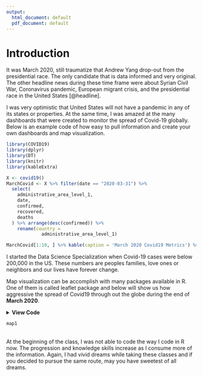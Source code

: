 ```yaml
---
output:
  html_document: default
  pdf_document: default
---
```

# Introduction {#intro}

It was March 2020, still traumatize that Andrew Yang drop-out from the presidential race. The only candidate that is data informed and very original. The other headline news during these time frame were about Syrian Civil War, Coronavirus pandemic, European migrant crisis, and the presidential race in the United States [@headline]. 

I was very optimistic that United States will not have a pandemic in any of its states or properties. At the same time, I was amazed at the many dashboards that were created to monitor the spread of Covid-19 globally. Below is an example code of how easy to pull information and create your own dashboards and map visualization.

```r
library(COVID19)
library(dplyr)
library(DT)
library(knitr)
library(kableExtra)

X <- covid19()
MarchCovid <- X %>% filter(date == "2020-03-31") %>% 
  select(
    administrative_area_level_1,
    date,
    confirmed,
    recovered,
    deaths
  ) %>% arrange(desc(confirmed)) %>% 
    rename(country = 
             administrative_area_level_1)

MarchCovid[1:10, ] %>% kable(caption = 'March 2020 Covid19 Metrics') %>% kable_styling()
```
I started the Data Science Specialization when Covid-19 cases were below 200,000 in the US. These numbers are peoples families, love ones or neighbors and our lives have forever change.  

Map visualization can be accomplish with many packages available in R.  One of them is called leaflet package and below will show us how aggressive the spread of Covid19 through out the globe during the end of **March 2020**. 

<details><summary>**View Code**</summary>


```r
library(leaflet)
library(viridisLite)
library(viridis)

mapVisData <- X %>% filter(date == "2020-03-31") %>%    
    rename(country=administrative_area_level_1)  %>% 
    select(country,
          date,
          longitude,
          latitude,
          confirmed,
          recovered,
          deaths)
CountryColor <- colorFactor(viridis(76), mapVisData$country)

map1 <- leaflet(data = mapVisData) %>% addTiles() %>% 
          setView(lng = 26.8206,
                lat = 30.8025,
                zoom = 2) %>% 
          addCircleMarkers(
             ~ longitude,
             ~ latitude,
             popup = paste(
               "Country: ",prettyNum(mapVisData$country, big.mark = ","), 
               "<br>",
               "Confirmed: ",prettyNum(mapVisData$confirmed, big.mark = ","), 
               "<br>",
               "Recovered: ", prettyNum(mapVisData$recovered, big.mark = ","), 
               "<br>",
               "Deaths: ", prettyNum(mapVisData$deaths, big.mark = ",")),
             weight = 1,
             radius = ~ sqrt(confirmed)*.1,
             stroke = FALSE,
             fillOpacity = .7,
             fillColor = ~CountryColor(country)
        ) 
```
</details>

```r
map1
```

<br>
At the beginning of the class, I was not able to code the way I code in R now. The progression and knowledge skills increase as I consume more of the information. Again, I had vivid dreams while taking these classes and if you decided to pursue the same route, may you have sweetest of all dreams. 


